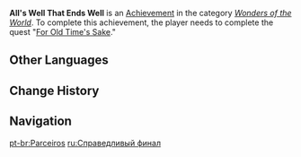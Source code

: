 {{About|the Wonders of the World [[achievement]]|the [[Hidden Strife]] event quest|All's Well That Ends Well (Quest)}}
{{Achievement Infobox
|title        = 
|id           = 84524
|order id     = 4048
|category     = Wonders of the World
|description  = Complete the quest "[[For Old Time's Sake]]."
|requirements = 
|primogems    = 5
|tracking     = 
|hidden       = 1
|type         = Commission
}}
'''All's Well That Ends Well''' is an [[Achievement]] in the category ''[[Wonders of the World]]''. To complete this achievement, the player needs to complete the quest "[[For Old Time's Sake]]."
<!--
==Trivia==

==Video Guides==
{{EVT
|video1   = 
|caption1 = 
}}
-->
==Other Languages==
{{Other Languages
|en      = All's Well That Ends Well
|zhs     = 故人 久未归
|zhs_rm  = Gùrén Jiǔwèi Guī
|zht     = 故人 久未歸
|zht_rm  = Gùrén Jiǔwèi Guī
|zh_tl   = The Old Friend Has Not Returned for a Long Time
|zh_note = {{Zh|故人|rm=gùrén}} can mean an old friend or a deceased person.
|ja      = 行ったきりの故人
|ja_rm   = Okonattakiri no Kojin
|ja_tl   = Just Departed Deceased
|ko      = 돌아오지 않는 친구
|ko_rm   = Doraoji Anneun Chin'gu
|ko_tl   = The Friend that Does Not Return
|es      = Bien está lo que bien acaba
|es_tl   = All's Well That Ends Well
|fr      = Un vieil ami
|fr_tl   = An Old Friend
|ru      = Все хорошо, что хорошо кончается
|ru_tl   = All's Well That Ends Well
|th      = เพื่อนเก่าที่ไม่หวนกลับมา
|th_rm   = Phuean Kao thi Mai Huan Klapma
|th_tl   = The Old Friend Has Never Returned
|vi      = Người ấy mãi không về
|vi_tl   = 
|de      = Lange nicht heimgekehrt
|de_tl   = Long Time Not Returned Home
|id      = Lama Tidak Kembali
|id_tl   = Not Returning in a Long Time
|pt      = Parceiros
|pt_tl   = 
|tr      = Önemli Olan Sonucunun İyi Olması
|tr_tl   = 
|it      = Tutto è bene quel che finisce bene
|it_tl   = 
}}

==Change History==
{{Change History|1.1}}

<!--
==References==
{{Reflist}}
-->
==Navigation==
{{Achievement Navbox|Wonders of the World|Commission}}

[[pt-br:Parceiros]]
[[ru:Справедливый финал]]
